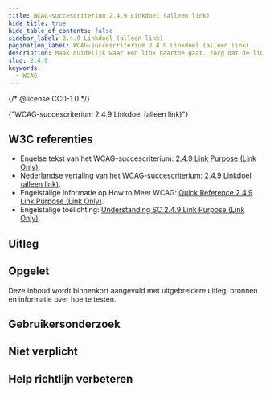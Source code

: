 ```yaml
---
title: WCAG-succescriterium 2.4.9 Linkdoel (alleen link)
hide_title: true
hide_table_of_contents: false
sidebar_label: 2.4.9 Linkdoel (alleen link)
pagination_label: WCAG-succescriterium 2.4.9 Linkdoel (alleen link)
description: Maak duidelijk waar een link naartoe gaat. Zorg dat de linktekst op zichzelf het doel duidelijk beschrijft.
slug: 2.4.9
keywords:
  - WCAG
---
```


{/* @license CC0-1.0 */}


<WcagHeadingGroup level={1} conformanceLevel="Niveau AAA">
  {"WCAG-succescriterium 2.4.9 Linkdoel (alleen link)"}
</WcagHeadingGroup>

## W3C referenties

- Engelse tekst van het WCAG-succescriterium: [<span lang="en">2.4.9 Link Purpose (Link Only)</span>](https://www.w3.org/TR/WCAG22/#link-purpose-link-only).
- Nederlandse vertaling van het WCAG-succescriterium: [2.4.9 Linkdoel (alleen link)](https://www.w3.org/Translations/WCAG22-nl/#linkdoel-alleen-link).
- Engelstalige informatie op <span lang="en">How to Meet WCAG</span>: [<span lang="en">Quick Reference 2.4.9 Link Purpose (Link Only)</span>](https://www.w3.org/WAI/WCAG22/quickref/#link-purpose-link-only).
- Engelstalige toelichting: [<span lang="en">Understanding SC 2.4.9 Link Purpose (Link Only)</span>](https://www.w3.org/WAI/WCAG22/Understanding/link-purpose-link-only.html).

## Uitleg

<Summary />

## Opgelet

Deze inhoud wordt binnenkort aangevuld met uitgebreidere uitleg, bronnen en informatie over hoe te testen.

## Gebruikersonderzoek

<CTAGebruikersonderzoek />

## Niet verplicht

<SpotlightSection>
  <Markdown omitH1 headinglevel={3}>
    <Disclaimer />
  </Markdown>
</SpotlightSection>

## Help richtlijn verbeteren

<Markdown omitH1 headinglevel={3}>
  <WCAGFooterInfo />
</Markdown>
